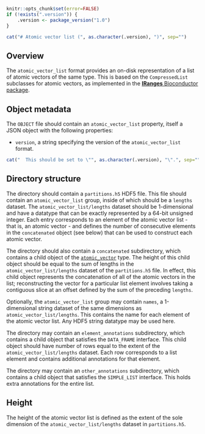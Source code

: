 ```r
knitr::opts_chunk$set(error=FALSE)
if (!exists(".version")) {
    .version <- package_version("1.0")
}
```

```r
cat("# Atomic vector list (", as.character(.version), ")", sep="")
```

## Overview

The `atomic_vector_list` format provides an on-disk representation of a list of atomic vectors of the same type.
This is based on the `CompressedList` subclasses for atomic vectors, as implemented in the [**IRanges** Bioconductor package](https://bioconductor.org/packages/IRanges).

## Object metadata

The `OBJECT` file should contain an `atomic_vector_list` property, itself a JSON object with the following properties:

- `version`, a string specifying the version of the `atomic_vector_list` format.
```r
cat("  This should be set to \"", as.character(.version), "\".", sep="")
```

## Directory structure

The directory should contain a `partitions.h5` HDF5 file.
This file should contain an `atomic_vector_list` group, inside of which should be a `lengths` dataset.
The `atomic_vector_list/lengths` dataset should be 1-dimensional and have a datatype that can be exactly represented by a 64-bit unsigned integer.
Each entry corresponds to an element of the atomic vector list - that is, an atomic vector -
and defines the number of consecutive elements in the `concatenated` object (see below) that can be used to construct each atomic vector.

The directory should also contain a `concatenated` subdirectory, which contains a child object of the [`atomic_vector`](../atomic_vector) type.
The height of this child object should be equal to the sum of lengths in the `atomic_vector_list/lengths` dataset of the `partitions.h5` file.
In effect, this child object represents the concatenation of all of the atomic vectors in the list;
reconstructing the vector for a particular list element involves taking a contiguous slice at an offset defined by the sum of the preceding `lengths`.

Optionally, the `atomic_vector_list` group may contain `names`, a 1-dimensional string dataset of the same dimensions as `atomic_vector_list/lengths`.
This contains the name for each element of the atomic vector list.
Any HDF5 string datatype may be used here.

The directory may contain an `element_annotations` subdirectory, which contains a child object that satisfies the `DATA_FRAME` interface.
This child object should have number of rows equal to the extent of the `atomic_vector_list/lengths` dataset.
Each row corresponds to a list element and contains additional annotations for that element.

The directory may contain an `other_annotations` subdirectory, which contains a child object that satisfies the `SIMPLE_LIST` interface.
This holds extra annotations for the entire list.

## Height

The height of the atomic vector list is defined as the extent of the sole dimension of the `atomic_vector_list/lengths` dataset in `partitions.h5`.
